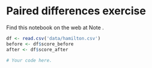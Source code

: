 # Paired differences exercise


Find this notebook on the web at Note .

```r
df <- read.csv('data/hamilton.csv')
before <- df$score_before
after <- df$score_after

# Your code here.
```
